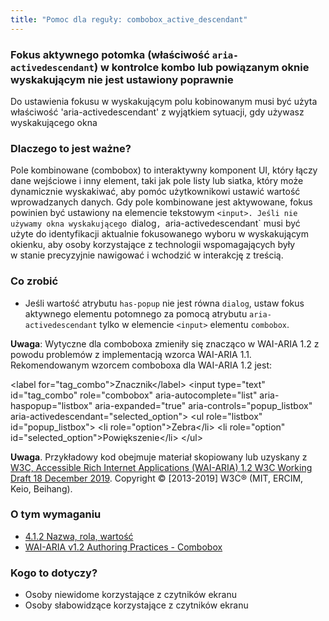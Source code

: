 ```yaml
---
title: "Pomoc dla reguły: combobox_active_descendant"
---
```


<div className="toolHelp">
<Row>
<Column colLg={16} colMd={8} colSm={4} className="toolHead">

### Fokus aktywnego potomka (właściwość `aria-activedescendant`) w kontrolce kombo lub powiązanym oknie wyskakującym nie jest ustawiony poprawnie

<div id="locLevel"></div>

Do ustawienia fokusu w wyskakującym polu kobinowanym musi być użyta właściwość 'aria-activedescendant' z wyjątkiem sytuacji, gdy używasz wyskakującego okna


</Column>
</Row>
<Row>
<Column colLg={11} colMd={5} colSm={4} className="toolMain">

### Dlaczego to jest ważne?

Pole kombinowane (combobox) to interaktywny komponent UI, który łączy dane wejściowe i inny element, taki jak pole listy lub siatka, który może dynamicznie wyskakiwać, aby pomóc użytkownikowi ustawić wartość wprowadzanych danych. Gdy pole kombinowane jest aktywowane, fokus powinien być ustawiony na elemencie tekstowym `<input>. Jeśli nie używamy okna wyskakującego `dialog`, `aria-activedescendant` musi być użyte do identyfikacji aktualnie fokusowanego wyboru w wyskakującym okienku, aby osoby korzystające z technologii wspomagających były w&nbsp;stanie precyzyjnie nawigować i wchodzić w interakcję z treścią.


<div id="locSnippet"></div>

### Co zrobić

* Jeśli wartość atrybutu `has-popup` nie jest równa `dialog`, ustaw fokus aktywnego elementu potomnego za pomocą atrybutu `aria-activedescendant` tylko w elemencie `<input>` elementu `combobox`.

**Uwaga**: Wytyczne dla comboboxa zmieniły się znacząco w WAI-ARIA 1.2 z powodu problemów z implementacją wzorca WAI-ARIA 1.1. Rekomendowanym wzorcem comboboxa dla WAI-ARIA 1.2 jest:


<CodeSnippet type="multi" light={true}> &lt;label for="tag_combo"&gt;Znacznik&lt;/label&gt;
  &lt;input type="text" id="tag_combo"
      role="combobox" aria-autocomplete="list"
      aria-haspopup="listbox" aria-expanded="true"
      aria-controls="popup_listbox" aria-activedescendant="selected_option"&gt;
   &lt;ul role="listbox" id="popup_listbox"&gt;
      &lt;li role="option"&gt;Zebra&lt;/li&gt;
      &lt;li role="option" id="selected_option"&gt;Powiększenie&lt;/li&gt;
   &lt;/ul&gt;</CodeSnippet>

**Uwaga**. Przykładowy kod obejmuje materiał skopiowany lub uzyskany z [W3C, Accessible Rich Internet Applications (WAI-ARIA) 1.2 W3C Working Draft 18 December 2019](https://www.w3.org/TR/wai-aria-1.2/#combobox). Copyright © [2013-2019] W3C® (MIT, ERCIM, Keio, Beihang).

</Column>
<Column colLg={5} colMd={3} colSm={4} className="toolLeft">

### O tym wymaganiu

* [4.1.2 Nazwa, rola, wartość](https://wcag.lepszyweb.pl/#name-role-value)
* [WAI-ARIA v1.2 Authoring Practices - Combobox](https://www.w3.org/TR/wai-aria-practices-1.2/#combobox)

### Kogo to dotyczy?

* Osoby niewidome korzystające z czytników ekranu
* Osoby słabowidzące korzystające z czytników ekranu

</Column>
</Row>
</div>

